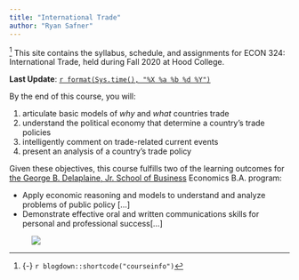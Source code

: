 ```yaml
---
title: "International Trade"
author: "Ryan Safner"
---
```


^[{-} `r blogdown::shortcode("courseinfo")`] <span class="newthought">This site contains</span> the syllabus, schedule, and assignments for ECON 324: International Trade, held during Fall 2020 at Hood College.

**Last Update**: [`r format(Sys.time(), "%X %a %b %d %Y")`](https://github.com/ryansafner/tradeF20/commits/master)

By the end of this course, you will:

1. articulate basic models of *why* and *what* countries trade
2. understand the political economy that determine a country's trade policies
3. intelligently comment on trade-related current events
4. present an analysis of a country's trade policy

Given these objectives, this course fulfills two of the learning outcomes for [the George B. Delaplaine, Jr. School of Business](https://www.hood.edu/academics/departments/george-b-delaplaine-jr-school-business/student-learning-outcomes) Economics B.A. program:

- Apply economic reasoning and models to understand and analyze problems of public policy [...]
- Demonstrate effective oral and written communications skills for personal and professional success[...]

<figure>
[![](/images/trade_flowchart.png)](/images/trade_flowchart.png)
</figure>
